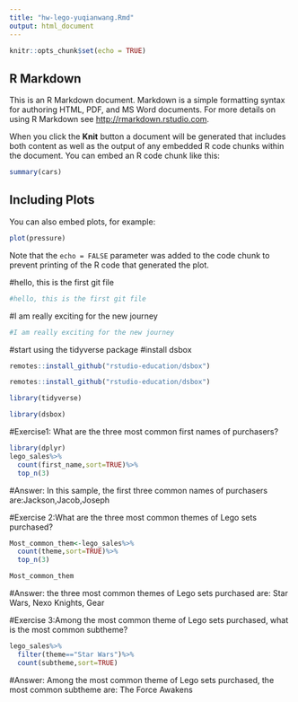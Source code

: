 ```yaml
---
title: "hw-lego-yuqianwang.Rmd"
output: html_document
---
```


```r
knitr::opts_chunk$set(echo = TRUE)
```

## R Markdown

This is an R Markdown document. Markdown is a simple formatting syntax for authoring HTML, PDF, and MS Word documents. For more details on using R Markdown see <http://rmarkdown.rstudio.com>.

When you click the **Knit** button a document will be generated that includes both content as well as the output of any embedded R code chunks within the document. You can embed an R code chunk like this:

```r
summary(cars)
```

## Including Plots

You can also embed plots, for example:

```r
plot(pressure)
```

Note that the `echo = FALSE` parameter was added to the code chunk to prevent printing of the R code that generated the plot.


#hello, this is the first git file
```r
#hello, this is the first git file
```
#I am really exciting for the new journey
```r
#I am really exciting for the new journey
```

#start using the tidyverse package
#install dsbox
```r
remotes::install_github("rstudio-education/dsbox")
```
```r
remotes::install_github("rstudio-education/dsbox")

```



```r
library(tidyverse)
```
```r
library(dsbox)
```
#Exercise1: What are the three most common first names of purchasers?
```r
library(dplyr)
lego_sales%>%
  count(first_name,sort=TRUE)%>%
  top_n(3)
```

#Answer: In this sample, the first three common names of purchasers are:Jackson,Jacob,Joseph


#Exercise 2:What are the three most common themes of Lego sets purchased?

```r
Most_common_them<-lego_sales%>%
  count(theme,sort=TRUE)%>%
  top_n(3)

Most_common_them
```
#Answer: the three most common themes of Lego sets purchased are: Star Wars, Nexo Knights, Gear

#Exercise 3:Among the most common theme of Lego sets purchased, what is the most common subtheme?
```r
lego_sales%>%
  filter(theme=="Star Wars")%>%
  count(subtheme,sort=TRUE)
```
#Answer: Among the most common theme of Lego sets purchased, the most common subtheme are: The Force Awakens
```r

```

